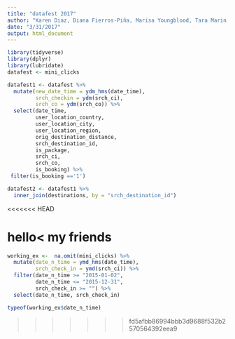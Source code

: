 ```yaml
---
title: "datafest 2017"
author: "Karen Diaz, Diana Fierros-Piña, Marisa Youngblood, Tara Marin, and Marta García"
date: "3/31/2017"
output: html_document
---
```


```r
library(tidyverse)
library(dplyr)
library(lubridate)
datafest <- mini_clicks
```

```r

datafest1 <- datafest %>%
  mutate(new_date_time = ydm_hms(date_time),
         srch_checkin = ydm(srch_ci),
         srch_co = ydm(srch_co)) %>%
  select(date_time,
         user_location_country, 
         user_location_city,
         user_location_region,
         orig_destination_distance,
         srch_destination_id,
         is_package, 
         srch_ci, 
         srch_co,
         is_booking) %>%
 filter(is_booking =='1') 

datafest2 <- datafest1 %>%
  inner_join(destinations, by = "srch_destination_id")

```


<<<<<<< HEAD

hello< my friends
=======
```r
working_ex <-  na.omit(mini_clicks) %>%
  mutate(date_n_time = ymd_hms(date_time),
         srch_check_in = ymd(srch_ci)) %>%
  filter(date_n_time >= "2015-01-02",
         date_n_time <= "2015-12-31",
         srch_check_in >= "") %>%
  select(date_n_time, srch_check_in)

typeof(working_ex$date_n_time)
```












>>>>>>> fd5afbb86994bbb3d9688f532b2570564392eea9
